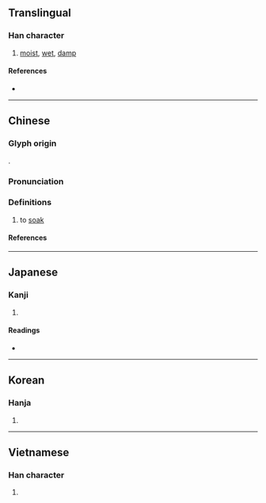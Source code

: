 {{character info/new}}
==Translingual==

===Han character===
{{Han char|rn=85|rad=水|as=07|sn=10|four=36117|canj=ERAU|ids=⿰氵邑}}

# [[moist]], [[wet]], [[damp]]

====References====
* {{Han ref|kx=0624.100|dkj=17474|dj=1021.240|hdz=31625.010|uh=6D65|ud=28005|bh=AF4A|bd=44874}}

----

==Chinese==
{{zh-forms}}

===Glyph origin===
{{Han etym}}
{{Han compound|水|邑|t1=water|c1=s|c2=p|ls=psc|}}.

===Pronunciation===
{{zh-pron
|m=yì
|ma=y
|c=jap1
|ca=
|h=pfs=
|md=
|mn=ip
|w=
|mc=y
|oc=y
|cat=a
}}

===Definitions===
{{zh-hanzi}}

# {{lb|zh|literary}} to [[soak]]
#: {{zh-x|渭城 朝{zhāo} 雨 浥{yì} 輕 塵|The morning rain of Weicheng '''dampens''' the light dust|ref='''唐 ({{w|Tang Dynasty}})''', 王維 ({{w|Wang Wei}}), ''送元二使安西''}}

====References====

----

==Japanese==

===Kanji===
{{ja-kanji|grade=|rs=水07}}

# {{defn|lang=ja|sort=水07}}

====Readings====
* {{ja-readings|on=[[ゆう]] (yū), [[おう]] (ō), [[よう]] (yō)|kun=[[うるおう]] (uruou)}}

----

==Korean==

===Hanja===
{{ko-hanja|hangeul=읍|eumhun=|rv=eup|mr=ŭp|y=up}}

# {{defn|lang=ko|sort=水07}}

----

==Vietnamese==

===Han character===
{{vi-hantu|[[ướp]], [[ọp]], [[ấp]], [[ập]], [[óp]], [[ụp]]|rs=水07}}

# {{defn|lang=vi|sort=水07}}